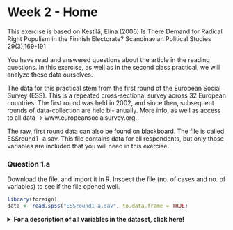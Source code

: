 # Week 2 - Home

This exercise is based on Kestilä, Elina (2006) Is There Demand for Radical Right 
Populism in the Finnish Electorate? Scandinavian Political Studies 29(3),169-191 
 
You have read and answered questions about the article in the reading questions. In this 
exercise, as well as in the second class practical, we will analyze these data ourselves. 

The data for this practical stem from the first round of the European Social Survey (ESS). 
This is a repeated cross-sectional survey across 32 European countries. The first round 
was held in 2002, and since then, subsequent rounds of data-collection are held bi-
anually. More info, as well as access to all data -> www.europeansocialsurvey.org. 

The raw, first round data can also be found on blackboard. The file is called ESSround1-
a.sav. This file contains data for all respondents, but only those variables are included 
that you will need in this exercise. 

### Question 1.a

Download the file, and import it in R. Inspect the file (no. of cases and no. of variables) to see if the file opened well. 

```r
library(foreign)
data <- read.spss("ESSround1-a.sav", to.data.frame = TRUE)
```

<details>
  <summary><b>For a description of all variables in the dataset, click here!</b></summary>
```r
desc <- c("Title of dataset",
"ESS round",
"Edition",
"Production date",
"Country",
"Respondent's identification number",
"Trust in the legal system",
"Trust in the police",
"Trust in the United Nations",
"Trust in the European Parliament",
"Trust in country's parliament",
"State of health services in country nowadays",
"State of education in country nowadays",
"How satisfied with present state of economy in country",
"How satisfied with the national government",
"How satisfied with the way democracy works in country",
"Politicians interested in votes rather than peoples opinions",
"Politicians in general care what people like respondent think",
"Trust in politicians",
"Allow many/few immigrants of same race/ethnic group as majority",
"Allow many/few immigrants of different race/ethnic group from majority",
"Allow many/few immigrants from richer countries in Europe",
"Allow many/few immigrants from poorer countries in Europe",
"Allow many/few immigrants from richer countries outside Europe",
"Allow many/few immigrants from poorer countries outside Europe",
"Qualification for immigration: christian background",
"Qualification for immigration: be white",
"Average wages/salaries generally brought down by immigrants",
"Immigrants harm economic prospects of the poor more than the rich",
"Immigrants take jobs away in country or create new jobs",
"Taxes and services: immigrants take out more than they put in or less",
"Immigration bad or good for country's economy",
"Country's cultural life undermined or enriched by immigrants",
"Immigrants make country worse or better place to live",
"Immigrants make country's crime problems worse or better",
"Richer countries should be responsible for accepting people from poorer countries",
"Better for a country if almost everyone share customs and traditions",
"Better for a country if a variety of different religions",
"Country has more than its fair share of people applying refugee status",
"People applying refugee status allowed to work while cases considered",
"Government should be generous judging applications for refugee status",
"Most refugee applicants not in real fear of persecution own countries",
"Financial support to refugee applicants while cases considered",
"Granted refugees should be entitled to bring close family members",
"Gender",
"Year of birth",
"Highest level of education",
"Years of full-time education completed",
"How interested in politics",
"Placement on left right scale")

library(kableExtra)

kable(data.frame(Variable = names(data), Description = desc)) %>%
  kable_styling(bootstrap_options = c("striped", "hover"))

```

### Question 1.b

The ESS-file contains much more information than we need to re-analyze the paper by 
Kestilä. We need to reduce the number of cases, in order to make the file more 
manageable, and make sure our results pertain to our target population.  

Kestilä only uses data from ten countries: `c("Austria", "Belgium", "Denmark", "Finland", "France", "Germany", "Italy", "Netherlands", "Norway", "Sweden")`.

Select data from these countries by means of boolean indexing, using the `%in%` function.

*Hint: Use* `[]; %in%`

<details>
  <summary>Click for explanation</summary>
```r
df <- data[data$cntry %in% c("Austria", "Belgium", "Denmark", "Finland", "France", "Germany", "Italy", "Netherlands", "Norway", "Sweden"), ]
```
\details


### Question 1.c

Inspect the data file again to see whether step 1b went ok.

### Question 1.d 

Before we can start the analyses, we first need to screen the 
data. What are the things we need to watch for? (think about your earlier 
statistics-courses)?

<details>
  <summary>Click for explanation</summary>
  This question is open to interpretation. One thing you might notice is that all variables the authors used are currently coded as factor variables (e.g., "Factor w/ 11 levels"):

```r
levels(df$trstlgl)
```

In keeping with conventions, we could treat ordinal Likert scales with >5 levels as continuous. We can either re-code the data, or prevent `read.spss()` from coding these variables as factors when it reads the data. Here is code for both approaches.

#### Re-coding factors to numeric

Data.frames like `df` are (secretly) lists, where each column is an element of the list. That means we can index a data.frame as a list, not just as a matrix. We can also use the incredibly powerful `lapply()` function, short for list apply, which takes each list element (column), and applies a function to it. In this case, that function is `as.numeric()`, which turns factors into numbers: 

```r
df[7:44] <- lapply(df[7:44], as.numeric)
table(df[,7])
```

#### Reading data without coding factors

An alternative solution is to stop the function `read.spss()` from using value labels to code variables as factors. However, we're not going to use this right now, so the information below is merely illustrative:

```r
# The option use.value.labels = FALSE stops the function from coding factors:
data <- read.spss("ESSround1-a.sav", to.data.frame = TRUE, use.value.labels = FALSE)
# Then, re-select the subset of data. The countries are now also unlabeled, so
# we select them by number:
df <- data[data$cntry %in% c(21,18,17,15,9,8,6,5,2,1), ]
```

\details

### Question 1.e

Screen all your variables univariately (one by one) by making frequency tables for 
every variable. Again, unsure how to do this? Review Field. Pay particular 
attention to the measurement scales of each variable. 

*Hint: Use* `table(); lapply(); psych::describe()`

<details>
  <summary>Click for explanation</summary>
  We can use the `lapply()` function from the previous question to get frequency tables for all relevant variables:

```r
lapply(df[7:44], table)
```

```r
lapply(df[7:8], table)
```

This is probably a bit too much detail, so we can just use the `psych::describe()` fuction again:

```r
psych::describe(df[7:44])
```

```r
psych::describe(df[7:16])
```
\details

### Question 1.f

Are there any incorrectly coded missing value labels, or other inexplicable values?

### Question 1.g

The first step in re-analyzing data is replicating the results from the paper by 
Kestilä. Run a Principal Component Analysis using `psych::principal()`, and 
choose the exact same specification as Kestilä concerning estimation method, 
rotation etc. Do two analyses: one for trust in politics, and one for attitudes towards immigration. 

*Hint: Use* `psych::principal()`

<details>
  <summary>Click for explanation</summary>
  There's a convenient function for PCA in the `psych` package, although base R also has the function `princomp()`.


#### Trust in politics

Kestilä extracted three components, with VARIMAX rotation. When we print the results, we can hide all factor loadings smaller than the smallest one in their table, to make it easier to read:
  
```r
library(psych)
pca_trust <- principal(df[, 7:19], nfactors = 3, rotate = "varimax")
print(pca_trust, cut = .3, digits =3)
```

For attitude towards immigration, Kestilä extracted five components, with VARIMAX rotation:
  
```r
library(psych)
pca_att <- principal(df[, 20:44], nfactors = 5, rotate = "varimax")
print(pca_att, cut = .3)
```
</details>

### Question 1.h

Extract the PCA factor scores from the results objects, and add them to the data.frame. Give the PCA scores informative names, based on your interpretation of the factor loadings, so that you understand what they summarize. 

*Hint: Use* `$; colnames(); cbind()`

<details>
  <summary>Click for explanation</summary>
Extracting factor scores

The factor scores are INSIDE of the results objects. Use the `$` operator to access them:

```r
head(pca_att$scores)
```

We're going to give these factor scores some informative names, and add them to our data.frame. **You should give them different, informative names based on the meaning of the factors!**

```r
# Print names
colnames(pca_att$scores)
# Change names
colnames(pca_att$scores) <- c("Att1", "Att2", "Att3", "Att4", "Att5")
colnames(pca_trust$scores) <- c("Trust1", "Trust2", "Trust3")
# Add columns
df <- cbind(df, pca_trust$scores, pca_att$scores)
```

\details


### Question 1.i

Are you able to replicate her results? 

<details>
  <summary>Click for explanation</summary>
  No, probably not. 

\details


### Question 1.j

Save your syntax and bring your data and syntax to the practical on Thursday.

